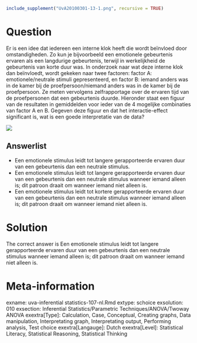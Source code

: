 ```r
include_supplement("UvA20100301-13-1.png", recursive = TRUE)
```
Question
========

Er is een idee dat iedereen een interne klok heeft die wordt beïnvloed door omstandigheden. Zo kun je bijvoorbeeld een emotionele gebeurtenis ervaren als een langdurige gebeurtenis, terwijl in werkelijkheid de gebeurtenis van korte duur was. In onderzoek naar wat deze interne klok dan beïnvloedt, wordt gekeken naar twee factoren: factor A: emotionele/neutrale stimuli gepresenteerd, en factor B: iemand anders was in de kamer bij de proefpersoon/niemand anders was in de kamer bij de proefpersoon. Ze meten vervolgens zelfrapportage over de ervaren tijd van de proefpersonen dat een gebeurtenis duurde. Hieronder staat een figuur van de resultaten in gemiddelden voor ieder van de 4 mogelijke combinaties van factor A en B. Gegeven deze figuur en dat het interactie-effect significant is, wat is een goede interpretatie van de data?



![](UvA20100301-13-1.png)

Answerlist
----------
* Een emotionele stimulus leidt tot langere gerapporteerde ervaren duur van een gebeurtenis dan een neutrale stimulus.
* Een emotionele stimulus leidt tot langere gerapporteerde ervaren duur van een gebeurtenis dan een neutrale stimulus wanneer iemand alleen is; dit patroon draait om wanneer iemand niet alleen is.
* Een emotionele stimulus leidt tot kortere gerapporteerde ervaren duur van een gebeurtenis dan een neutrale stimulus wanneer iemand alleen is; dit patroon draait om wanneer iemand niet alleen is.

Solution
========

The correct answer is  Een emotionele stimulus leidt tot langere gerapporteerde ervaren duur van een gebeurtenis dan een neutrale stimulus wanneer iemand alleen is; dit patroon draait om wanneer iemand niet alleen is.

Meta-information
================
exname: uva-inferential statistics-107-nl.Rmd
extype: schoice
exsolution: 010
exsection: Inferential Statistics/Parametric Techniques/ANOVA/Twoway ANOVA
exextra[Type]: Calculation, Case, Conceptual, Creating graphs, Data manipulation, Interpretating graph, Interpretating output, Performing analysis, Test choice
exextra[Langauge]: Dutch
exextra[Level]: Statistical Literacy, Statistical Reasoning, Statistical Thinking
